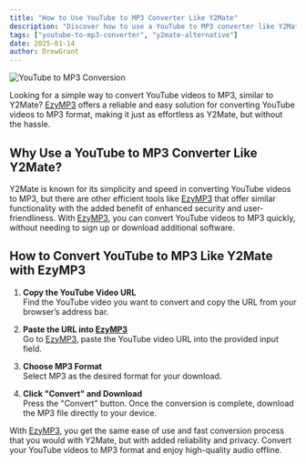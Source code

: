 ```yaml
---
title: "How to Use YouTube to MP3 Converter Like Y2Mate"
description: "Discover how to use a YouTube to MP3 converter like Y2Mate for high-quality MP3 downloads. Learn the easiest way to convert YouTube videos into MP3 format."
tags: ["youtube-to-mp3-converter", "y2mate-alternative"]
date: 2025-01-14
author: DrewGrant
---
```


![YouTube to MP3 Conversion](/assets/images/blog/illustration-youtube-to-mp3-converter.webp)

Looking for a simple way to convert YouTube videos to MP3, similar to Y2Mate? [EzyMP3](/) offers a reliable and easy solution for converting YouTube videos to MP3 format, making it just as effortless as Y2Mate, but without the hassle.

## Why Use a YouTube to MP3 Converter Like Y2Mate?

Y2Mate is known for its simplicity and speed in converting YouTube videos to MP3, but there are other efficient tools like [EzyMP3](/) that offer similar functionality with the added benefit of enhanced security and user-friendliness. With [EzyMP3](/), you can convert YouTube videos to MP3 quickly, without needing to sign up or download additional software.

## How to Convert YouTube to MP3 Like Y2Mate with EzyMP3

1. **Copy the YouTube Video URL**  
   Find the YouTube video you want to convert and copy the URL from your browser’s address bar.

2. **Paste the URL into [EzyMP3](/)**  
   Go to [EzyMP3](/), paste the YouTube video URL into the provided input field.

3. **Choose MP3 Format**  
   Select MP3 as the desired format for your download.

4. **Click "Convert" and Download**  
   Press the "Convert" button. Once the conversion is complete, download the MP3 file directly to your device.

With [EzyMP3](/), you get the same ease of use and fast conversion process that you would with Y2Mate, but with added reliability and privacy. Convert your YouTube videos to MP3 format and enjoy high-quality audio offline.

